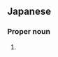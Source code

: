 ==Japanese==
{{ja-kanjitab|あい|さき}}

===Proper noun===
{{ja-pos|あいさき|proper}}

# {{surname|lang=ja|sort=あいさき}}